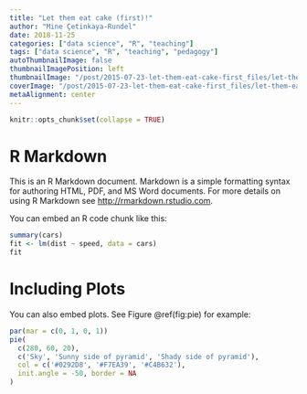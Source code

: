 ```yaml
---
title: "Let them eat cake (first)!"
author: "Mine Çetinkaya-Rundel"
date: 2018-11-25
categories: ["data science", "R", "teaching"]
tags: ["data science", "R", "teaching", "pedagogy"]
autoThumbnailImage: false
thumbnailImagePosition: left
thumbnailImage: "/post/2015-07-23-let-them-eat-cake-first_files/let-them-eat-cake-thumbnail.png"
coverImage: "/post/2015-07-23-let-them-eat-cake-first_files/let-them-eat-cake-cover.png"
metaAlignment: center
---
```


```r
knitr::opts_chunk$set(collapse = TRUE)
```

# R Markdown

This is an R Markdown document. Markdown is a simple formatting syntax for authoring HTML, PDF, and MS Word documents. For more details on using R Markdown see <http://rmarkdown.rstudio.com>.

You can embed an R code chunk like this:

```r
summary(cars)
fit <- lm(dist ~ speed, data = cars)
fit
```

# Including Plots

You can also embed plots. See Figure \@ref(fig:pie) for example:

```r
par(mar = c(0, 1, 0, 1))
pie(
  c(280, 60, 20),
  c('Sky', 'Sunny side of pyramid', 'Shady side of pyramid'),
  col = c('#0292D8', '#F7EA39', '#C4B632'),
  init.angle = -50, border = NA
)
```
